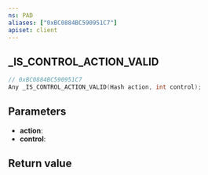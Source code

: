 ```yaml
---
ns: PAD
aliases: ["0xBC0884BC590951C7"]
apiset: client
---
```

## _IS_CONTROL_ACTION_VALID

```c
// 0xBC0884BC590951C7
Any _IS_CONTROL_ACTION_VALID(Hash action, int control);
```


## Parameters
* **action**:
* **control**:

## Return value